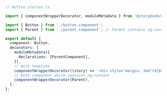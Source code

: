 ```ts
// Button.stories.ts

import { componentWrapperDecorator, moduleMetadata } from '@storybook/angular';

import { Button } from './button.component';
import { Parent } from './parent.component'; // Parent contains ng-content

export default {
  component: Button,
  decorators: [
    moduleMetadata({
      declarations: [ParentComponent],
    }),
    // With template
    componentWrapperDecorator((story) => `<div style="margin: 3em">${story}</div>`),
    // With component which contains ng-content
    componentWrapperDecorator(Parent),
  ],
};
```

